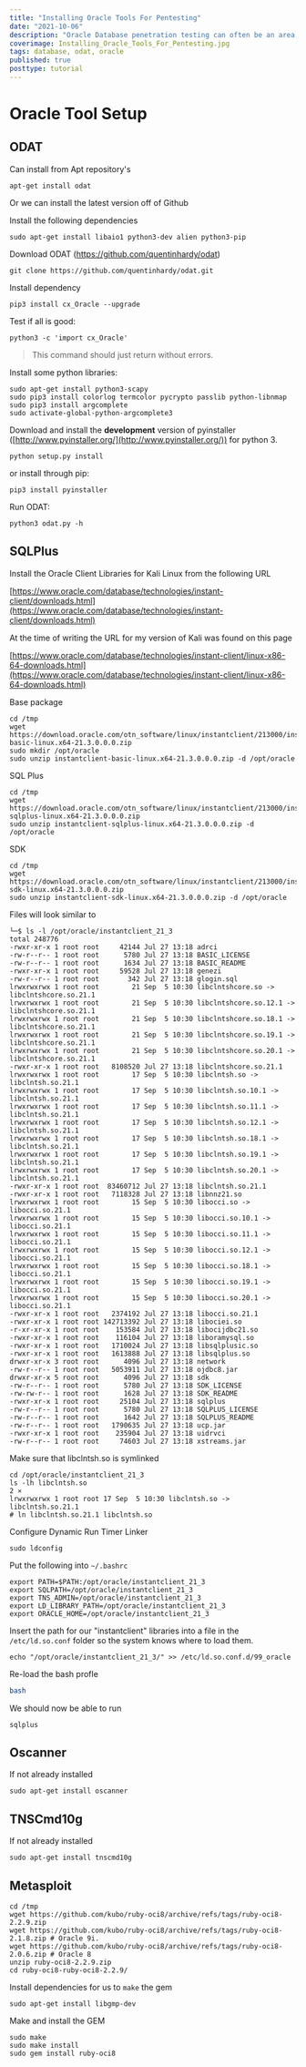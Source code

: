 ```yaml
---
title: "Installing Oracle Tools For Pentesting"
date: "2021-10-06"
description: "Oracle Database penetration testing can often be an area where young testers, find themselves underprepared. Oracle Database technology spans back over several decades and some of the penetration testing tools used have funky dependencies, and often need specific configuration steps."
coverimage: Installing_Oracle_Tools_For_Pentesting.jpg
tags: database, odat, oracle
published: true
posttype: tutorial
---
```

# Oracle Tool Setup

## ODAT

Can install from Apt repository's

```
apt-get install odat 
```

Or we can install the latest version off of Github

Install the following dependencies 

```
sudo apt-get install libaio1 python3-dev alien python3-pip
```

Download ODAT (https://github.com/quentinhardy/odat)

```
git clone https://github.com/quentinhardy/odat.git
```

Install dependency

```
pip3 install cx_Oracle --upgrade
```

Test if all is good:

```
python3 -c 'import cx_Oracle'
```

> This command should just return without errors.
> 

Install some python libraries:

```
sudo apt-get install python3-scapy
sudo pip3 install colorlog termcolor pycrypto passlib python-libnmap
sudo pip3 install argcomplete
sudo activate-global-python-argcomplete3
```

Download and install the **development** version of pyinstaller ([http://www.pyinstaller.org/](http://www.pyinstaller.org/)) for python 3.

```
python setup.py install

```

or install through pip:

```
pip3 install pyinstaller

```

Run ODAT:

```
python3 odat.py -h
```

## SQLPlus

Install the Oracle Client Libraries for Kali Linux from the following URL

[https://www.oracle.com/database/technologies/instant-client/downloads.html](https://www.oracle.com/database/technologies/instant-client/downloads.html)

At the time of writing the URL for my version of Kali was found on this page

[https://www.oracle.com/database/technologies/instant-client/linux-x86-64-downloads.html](https://www.oracle.com/database/technologies/instant-client/linux-x86-64-downloads.html)

Base package

```
cd /tmp
wget https://download.oracle.com/otn_software/linux/instantclient/213000/instantclient-basic-linux.x64-21.3.0.0.0.zip
sudo mkdir /opt/oracle
sudo unzip instantclient-basic-linux.x64-21.3.0.0.0.zip -d /opt/oracle
```

SQL Plus

```
cd /tmp
wget https://download.oracle.com/otn_software/linux/instantclient/213000/instantclient-sqlplus-linux.x64-21.3.0.0.0.zip
sudo unzip instantclient-sqlplus-linux.x64-21.3.0.0.0.zip -d /opt/oracle
```

SDK

```
cd /tmp
wget https://download.oracle.com/otn_software/linux/instantclient/213000/instantclient-sdk-linux.x64-21.3.0.0.0.zip
sudo unzip instantclient-sdk-linux.x64-21.3.0.0.0.zip -d /opt/oracle
```

Files will look similar to

```
└─$ ls -l /opt/oracle/instantclient_21_3 
total 248776
-rwxr-xr-x 1 root root     42144 Jul 27 13:18 adrci
-rw-r--r-- 1 root root      5780 Jul 27 13:18 BASIC_LICENSE
-rw-r--r-- 1 root root      1634 Jul 27 13:18 BASIC_README
-rwxr-xr-x 1 root root     59528 Jul 27 13:18 genezi
-rw-r--r-- 1 root root       342 Jul 27 13:18 glogin.sql
lrwxrwxrwx 1 root root        21 Sep  5 10:30 libclntshcore.so -> libclntshcore.so.21.1
lrwxrwxrwx 1 root root        21 Sep  5 10:30 libclntshcore.so.12.1 -> libclntshcore.so.21.1
lrwxrwxrwx 1 root root        21 Sep  5 10:30 libclntshcore.so.18.1 -> libclntshcore.so.21.1
lrwxrwxrwx 1 root root        21 Sep  5 10:30 libclntshcore.so.19.1 -> libclntshcore.so.21.1
lrwxrwxrwx 1 root root        21 Sep  5 10:30 libclntshcore.so.20.1 -> libclntshcore.so.21.1
-rwxr-xr-x 1 root root   8108520 Jul 27 13:18 libclntshcore.so.21.1
lrwxrwxrwx 1 root root        17 Sep  5 10:30 libclntsh.so -> libclntsh.so.21.1
lrwxrwxrwx 1 root root        17 Sep  5 10:30 libclntsh.so.10.1 -> libclntsh.so.21.1
lrwxrwxrwx 1 root root        17 Sep  5 10:30 libclntsh.so.11.1 -> libclntsh.so.21.1
lrwxrwxrwx 1 root root        17 Sep  5 10:30 libclntsh.so.12.1 -> libclntsh.so.21.1
lrwxrwxrwx 1 root root        17 Sep  5 10:30 libclntsh.so.18.1 -> libclntsh.so.21.1
lrwxrwxrwx 1 root root        17 Sep  5 10:30 libclntsh.so.19.1 -> libclntsh.so.21.1
lrwxrwxrwx 1 root root        17 Sep  5 10:30 libclntsh.so.20.1 -> libclntsh.so.21.1
-rwxr-xr-x 1 root root  83460712 Jul 27 13:18 libclntsh.so.21.1
-rwxr-xr-x 1 root root   7118328 Jul 27 13:18 libnnz21.so
lrwxrwxrwx 1 root root        15 Sep  5 10:30 libocci.so -> libocci.so.21.1
lrwxrwxrwx 1 root root        15 Sep  5 10:30 libocci.so.10.1 -> libocci.so.21.1
lrwxrwxrwx 1 root root        15 Sep  5 10:30 libocci.so.11.1 -> libocci.so.21.1
lrwxrwxrwx 1 root root        15 Sep  5 10:30 libocci.so.12.1 -> libocci.so.21.1
lrwxrwxrwx 1 root root        15 Sep  5 10:30 libocci.so.18.1 -> libocci.so.21.1
lrwxrwxrwx 1 root root        15 Sep  5 10:30 libocci.so.19.1 -> libocci.so.21.1
lrwxrwxrwx 1 root root        15 Sep  5 10:30 libocci.so.20.1 -> libocci.so.21.1
-rwxr-xr-x 1 root root   2374192 Jul 27 13:18 libocci.so.21.1
-rwxr-xr-x 1 root root 142713392 Jul 27 13:18 libociei.so
-r-xr-xr-x 1 root root    153584 Jul 27 13:18 libocijdbc21.so
-rwxr-xr-x 1 root root    116104 Jul 27 13:18 liboramysql.so
-rwxr-xr-x 1 root root   1710024 Jul 27 13:18 libsqlplusic.so
-rwxr-xr-x 1 root root   1613888 Jul 27 13:18 libsqlplus.so
drwxr-xr-x 3 root root      4096 Jul 27 13:18 network
-rw-r--r-- 1 root root   5053911 Jul 27 13:18 ojdbc8.jar
drwxr-xr-x 5 root root      4096 Jul 27 13:18 sdk
-rw-r--r-- 1 root root      5780 Jul 27 13:18 SDK_LICENSE
-rw-rw-r-- 1 root root      1628 Jul 27 13:18 SDK_README
-rwxr-xr-x 1 root root     25104 Jul 27 13:18 sqlplus
-rw-r--r-- 1 root root      5780 Jul 27 13:18 SQLPLUS_LICENSE
-rw-r--r-- 1 root root      1642 Jul 27 13:18 SQLPLUS_README
-rw-r--r-- 1 root root   1790635 Jul 27 13:18 ucp.jar
-rwxr-xr-x 1 root root    235904 Jul 27 13:18 uidrvci
-rw-r--r-- 1 root root     74603 Jul 27 13:18 xstreams.jar
```

Make sure that libclntsh.so is symlinked

```
cd /opt/oracle/instantclient_21_3
ls -lh libclntsh.so                                                                                                                                                   2 ⨯
lrwxrwxrwx 1 root root 17 Sep  5 10:30 libclntsh.so -> libclntsh.so.21.1
# ln libclntsh.so.21.1 libclntsh.so
```

Configure Dynamic Run Timer Linker

```
sudo ldconfig
```

Put the following into `~/.bashrc`

```
export PATH=$PATH:/opt/oracle/instantclient_21_3
export SQLPATH=/opt/oracle/instantclient_21_3
export TNS_ADMIN=/opt/oracle/instantclient_21_3
export LD_LIBRARY_PATH=/opt/oracle/instantclient_21_3
export ORACLE_HOME=/opt/oracle/instantclient_21_3
```

Insert the path for our "instantclient" libraries into a file in the `/etc/ld.so.conf` folder so the system knows where to load them. 

```
echo "/opt/oracle/instantclient_21_3/" >> /etc/ld.so.conf.d/99_oracle
```

Re-load the bash profle

```bash
bash
```

We should now be able to run 

```
sqlplus
```

## Oscanner

If not already installed 

```
sudo apt-get install oscanner
```

## TNSCmd10g

If not already installed

```
sudo apt-get install tnscmd10g
```

## Metasploit

```
cd /tmp
wget https://github.com/kubo/ruby-oci8/archive/refs/tags/ruby-oci8-2.2.9.zip
wget https://github.com/kubo/ruby-oci8/archive/refs/tags/ruby-oci8-2.1.8.zip # Oracle 9i.
wget https://github.com/kubo/ruby-oci8/archive/refs/tags/ruby-oci8-2.0.6.zip # Oracle 8
unzip ruby-oci8-2.2.9.zip
cd ruby-oci8-ruby-oci8-2.2.9/
```

Install dependencies for us to `make` the gem

```
sudo apt-get install libgmp-dev
```

Make and install the GEM

```
sudo make
sudo make install
sudo gem install ruby-oci8
```